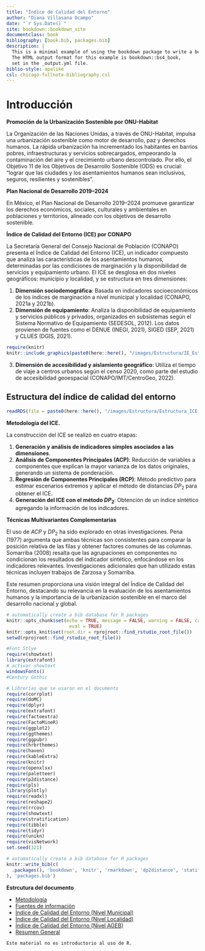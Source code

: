 ```yaml
---
title: "Índice de Calidad del Entorno"
author: "Diana Villasana Ocampo"
date: "`r Sys.Date()`"
site: bookdown::bookdown_site
documentclass: book
bibliography: [book.bib, packages.bib]
description: |
  This is a minimal example of using the bookdown package to write a book.
  The HTML output format for this example is bookdown::bs4_book,
  set in the _output.yml file.
biblio-style: apalike
csl: chicago-fullnote-bibliography.csl
---
```


# Introducción {.unlisted .unnumbered}

**Promoción de la Urbanización Sostenible por ONU-Habitat**

La Organización de las Naciones Unidas, a través de ONU-Habitat, impulsa una urbanización sostenible como motor de desarrollo, paz y derechos humanos. La rápida urbanización ha incrementado los habitantes en barrios pobres, infraestructuras y servicios sobrecargados, empeorando la contaminación del aire y el crecimiento urbano descontrolado. Por ello, el Objetivo 11 de los Objetivos de Desarrollo Sostenible (ODS) es crucial: “lograr que las ciudades y los asentamientos humanos sean inclusivos, seguros, resilientes y sostenibles”.    

**Plan Nacional de Desarrollo 2019–2024**  

En México, el Plan Nacional de Desarrollo 2019–2024 promueve garantizar los derechos económicos, sociales, culturales y ambientales en poblaciones y territorios, alineado con los objetivos de desarrollo sostenible.    

**Índice de Calidad del Entorno (ICE) por CONAPO**    

La Secretaría General del Consejo Nacional de Población (CONAPO) presenta el Índice de Calidad del Entorno (ICE), un indicador compuesto que analiza las características de los asentamientos humanos, determinadas por las condiciones de marginación y la disponibilidad de servicios y equipamiento urbano. El ICE se desglosa en dos niveles geográficos: municipio y localidad, y se estructura en tres dimensiones:    

1. **Dimensión sociodemográfica**: Basada en indicadores socioeconómicos de los índices de marginación a nivel municipal y localidad (CONAPO, 2021a y 2021b).   
2. **Dimensión de equipamiento**: Analiza la disponibilidad de equipamiento y servicios públicos y privados, organizados en subsistemas según el Sistema Normativo de Equipamiento (SEDESOL, 2012). Los datos provienen de fuentes como el DENUE (INEGI, 2021), SIGED (SEP, 2021) y CLUES (DGIS, 2021).    

<a href="/images/Estructura/IE_Estructura.png" data-lightbox="image-1" data-title="metodologia">
```r
require(knitr)
knitr::include_graphics(paste0(here::here(), "/images/Estructura/IE_Estructura.png"))
```
</a>

3. **Dimensión de accesibilidad y aislamiento geográfico**: Utiliza el tiempo de viaje a centros urbanos según el censo 2020, como parte del estudio de accesibilidad geoespacial (CONAPO/IMT/CentroGeo, 2022).   

## Estructura del índice de calidad del entorno {-}

```r
readRDS(file = paste0(here::here(), "/images/Estructura/Estructura_ICE.RDS"))
```

**Metodología del ICE.**

La construcción del ICE se realizó en cuatro etapas:   

1. **Generación y análisis de indicadores simples asociados a las dimensiones**.    
2. **Análisis de Componentes Principales (ACP)**: Reducción de variables a componentes que explican la mayor varianza de los datos originales, generando un sistema de ponderación.         
3. **Regresión de Componentes Principales (RCP)**: Método predictivo para estimar escenarios extremos y aplicar el método de distancias $DP_2$ para obtener el ICE.   
4. **Generación del ICE con el método $DP_2$**: Obtención de un índice sintético agregando la información de los indicadores.   


**Técnicas Multivariantes Complementarias**    

El uso de $ACP$ y $DP_{2}$ ha sido explorado en otras investigaciones. Pena (1977) argumenta que ambas técnicas son consistentes para comparar la posición relativa de las filas y obtener factores comunes de las columnas. Somarriba (2008) resalta que las agrupaciones en componentes no condicionan los resultados del indicador sintético, enfocándose en los indicadores relevantes. Investigaciones adicionales que han utilizado estas técnicas incluyen trabajos de Zarzosa y Somarriba.   

Este resumen proporciona una visión integral del Índice de Calidad del Entorno, destacando su relevancia en la evaluación de los asentamientos humanos y la importancia de la urbanización sostenible en el marco del desarrollo nacional y global.     

```r
# automatically create a bib database for R packages
knitr::opts_chunk$set(echo = TRUE, message = FALSE, warning = FALSE, cache = TRUE, 
                       eval = TRUE)
knitr::opts_knit$set(root.dir = rprojroot::find_rstudio_root_file())
setwd(rprojroot::find_rstudio_root_file())
```  

```r
#Font Stlye
require(showtext)
library(extrafont)
# activar showtext
windowsFonts()
#Century Gothic
```

```r
# Librerías que se usaron en el documento
require(corrplot)
require(doMC)
require(dplyr)
require(extrafont)
require(factoextra)
require(FactoMineR)
require(ggplot2)
require(ggthemes)
require(ggpubr)
require(hrbrthemes)
require(haven)
require(kableExtra)
require(knitr)
require(openxlsx)
require(paletteer)
require(p2distance)
require(pls)
library(plotly)
require(readxl)
require(reshape2)
require(rrcov)
require(showtext)
require(stratification)
require(tibble)
require(tidyr)
require(unikn)
require(visNetwork)
set.seed(321)
```
```r
# automatically create a bib database for R packages
knitr::write_bib(c(
  .packages(), 'bookdown', 'knitr', 'rmarkdown', 'dp2distance', 'statification', 'corrplot'
), 'packages.bib')
```

**Estrcutura del documento**

- [Metodología](https://dvillasanao.github.io/ICE_2020/metodolog%C3%ADa.html)    
- [Fuentes de información](https://dvillasanao.github.io/ICE_2020/fuentes-de-informaci%C3%B3n.html)    
- [Índice de Calidad del Entorno (Nivel Municipal)](https://dvillasanao.github.io/ICE_2020/municipio-4.html)   
- [Índice de Calidad del Entorno (Nivel Localidad)](https://dvillasanao.github.io/ICE_2020/localidad-4.html)   
- [Índice de Calidad del Entorno (Nivel AGEB)](https://dvillasanao.github.io/ICE_2020/ageb-3.html)  
- [Resumen General](https://dvillasanao.github.io/ICE_2020/resumen-general.html)  

```block2
Este material no es introductorio al uso de R.
```

